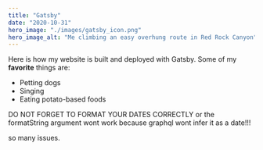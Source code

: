 ```yaml
---
title: "Gatsby"
date: "2020-10-31"
hero_image: "./images/gatsby_icon.png"
hero_image_alt: "Me climbing an easy overhung route in Red Rock Canyon"
---
```

Here is how my website is built and deployed with Gatsby.
Some of my **favorite** things are:
* Petting dogs
* Singing
* Eating potato-based foods

DO NOT FORGET TO FORMAT YOUR DATES CORRECTLY
or the formatString argument wont work because graphql wont infer it as a date!!!

so many issues.